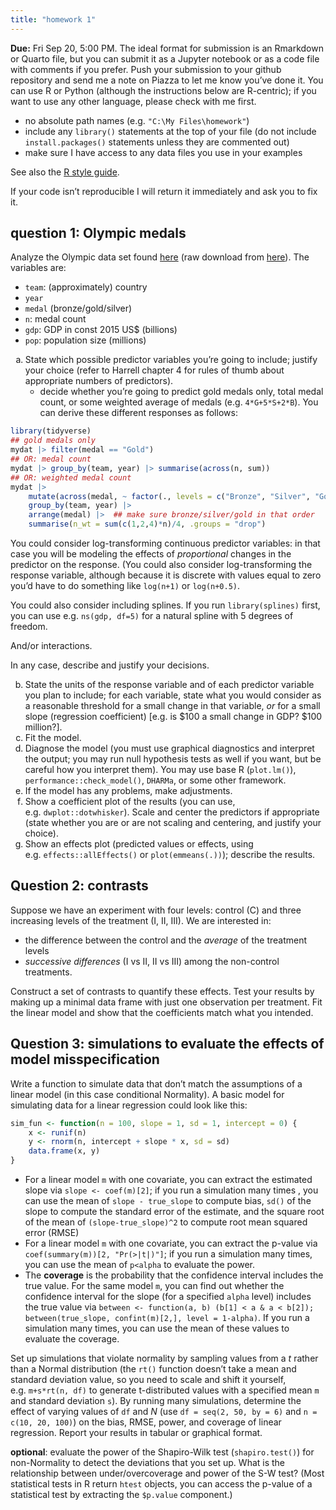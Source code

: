 ```yaml
---
title: "homework 1"
---
```


**Due:** Fri Sep 20, 5:00 PM. The ideal format for submission is an Rmarkdown or Quarto file, but you can submit it as a Jupyter notebook or as a code file with comments if you prefer. Push your submission to your github repository and send me a note on Piazza to let me know you've done it. You can use R or Python (although the instructions below are R-centric); if you want to use any other language, please check with me first.

* no absolute path names (e.g. `"C:\My Files\homework"`)
* include any `library()` statements at the top of your file (do not include `install.packages()` statements unless they are commented out)
* make sure I have access to any data files you use in your examples

See also the [R style guide](https://bbolker.github.io/stats720/R_style.html).

If your code isn't reproducible I will return it immediately and ask you to fix it.

## question 1: Olympic medals

Analyze the Olympic data set found [here](https://github.com/bbolker/stats720/blob/main/data/olymp1.csv) (raw download from [here](https://raw.githubusercontent.com/bbolker/stats720/main/data/olymp1.csv)).  The variables are:

- `team`: (approximately) country 
- `year`
- `medal` (bronze/gold/silver)
- `n`: medal count
- `gdp`: GDP in const 2015 US$ (billions)
- `pop`: population size (millions)

<!-- Pick a data set **for which you think you understand the predictors and response variables well enough to interpret the results in real-world terms**; for example, you might pick data predicting crime rates or housing prices or incomes, for which most people living in modern society have some intuition (e.g., "0.1 fewer murders per year per million people, per million dollars invested in crime prevention" could be judged to be a small effect).

Pick a data set that seems appropriate for linear regression (e.g., there is one continuous variable in the data set that can be sensibly chosen as the dependent/response variable).

Some places to look for interesting data: `?datasets` in base R; the `faraway` or `mlbench` package (although the latter has only a few continuous-response, regression-type data sets; more are about classification). (Faraway recommends the data sets `swiss` [response: `Fertility`]; `rock` [response: `perm`]; `mtcars` [response: `mpg`]; `attitude` [response: `rating`]; `prostate` [response: `lpsa`]; and `teengamb` [response: `gamble`]).

-->

a. State which possible predictor variables you're going to include; justify your choice (refer to Harrell chapter 4 for rules of thumb about appropriate numbers of predictors). 
   * decide whether you're going to predict gold medals only, total medal count, or some weighted average of medals (e.g. `4*G+5*S+2*B`). You can derive these different responses as follows:
   
```r
library(tidyverse)
## gold medals only
mydat |> filter(medal == "Gold")
## OR: medal count
mydat |> group_by(team, year) |> summarise(across(n, sum))
## OR: weighted medal count
mydat |> 
    mutate(across(medal, ~ factor(., levels = c("Bronze", "Silver", "Gold")))) |>
    group_by(team, year) |>
    arrange(medal) |>  ## make sure bronze/silver/gold in that order
    summarise(n_wt = sum(c(1,2,4)*n)/4, .groups = "drop")
```

You could consider log-transforming continuous predictor variables: in that case you will be modeling the effects of *proportional* changes in the predictor on the response. (You could also consider log-transforming the response variable, although because it is discrete with values equal to zero you'd have to do something like `log(n+1)` or `log(n+0.5)`.

You could also consider including splines. If you run `library(splines)` first, you can use e.g. `ns(gdp, df=5)` for a natural spline with 5 degrees of freedom.

And/or interactions.

In any case, describe and justify your decisions.

b. State the units of the response variable and of each predictor variable you plan to include; for each variable, state what you would consider as a reasonable threshold for a small change in that variable, *or* for a small slope (regression coefficient) [e.g. is $100 a small change in GDP? $100 million?].
c. Fit the model.
d. Diagnose the model (you must use graphical diagnostics and interpret the output; you may run null hypothesis tests as well if you want, but be careful how you interpret them). You may use base R (`plot.lm()`), `performance::check_model()`, `DHARMa`, or some other framework.
e. If the model has any problems, make adjustments.
f. Show a coefficient plot of the results (you can use, e.g. `dwplot::dotwhisker`). Scale and center the predictors if appropriate (state whether you are or are not scaling and centering, and justify your choice).  
g. Show an effects plot (predicted values or effects, using e.g. `effects::allEffects()` or `plot(emmeans(.))`); describe the results.

## Question 2: contrasts

Suppose we have an experiment with four levels: control (C) and three increasing levels of the treatment (I, II, III).  We are interested in:

* the difference between the control and the *average* of the treatment levels
* *successive differences* (I vs II, II vs III) among the non-control treatments.

Construct a set of contrasts to quantify these effects. Test your results by making up a minimal data frame with just one observation per treatment. Fit the linear model and show that the coefficients match what you intended.

## Question 3: simulations to evaluate the effects of model misspecification

Write a function to simulate data that don't match the assumptions of a linear model (in this case conditional Normality). A basic model for simulating data for a linear regression could look like this:

```r
sim_fun <- function(n = 100, slope = 1, sd = 1, intercept = 0) {
    x <- runif(n)
    y <- rnorm(n, intercept + slope * x, sd = sd)
    data.frame(x, y)
}
```

* For a linear model `m` with one covariate, you can extract the estimated slope via `slope <- coef(m)[2]`; if you run a simulation many times , you can use the mean of `slope - true_slope` to compute bias, `sd()` of the slope to compute the standard error of the estimate, and the square root of the mean of `(slope-true_slope)^2` to compute root mean squared error (RMSE)
* For a linear model `m` with one covariate, you can extract the p-value via `coef(summary(m))[2, "Pr(>|t|)"]`; if you run a simulation many times, you can use the mean of `p<alpha` to evaluate the power.
* The **coverage** is the probability that the confidence interval includes the true value.  For the same model `m`, you can find out whether the confidence interval for the slope (for a specified `alpha` level) includes the true value via `between <- function(a, b) (b[1] < a & a < b[2]); between(true_slope, confint(m)[2,], level = 1-alpha)`. If you run a simulation many times, you can use the mean of these values to evaluate the coverage.

Set up simulations that violate normality by sampling values from a $t$ rather than a Normal distribution (the `rt()` function doesn't take a mean and standard deviation value, so you need to scale and shift it yourself, e.g. `m+s*rt(n, df)` to generate t-distributed values with a specified mean `m` and standard deviation `s`). By running many simulations, determine the effect of varying values of `df` and $N$ (use `df = seq(2, 50, by = 6)` and `n = c(10, 20, 100)`) on the bias, RMSE, power, and coverage of linear regression. Report your results in tabular or graphical format.

**optional**: evaluate the power of the Shapiro-Wilk test (`shapiro.test()`) for non-Normality to detect the deviations that you set up. What is the relationship between under/overcoverage and power of the S-W test? (Most statistical tests in R return `htest` objects, you can access the p-value of a statistical test by extracting the `$p.value` component.) 
